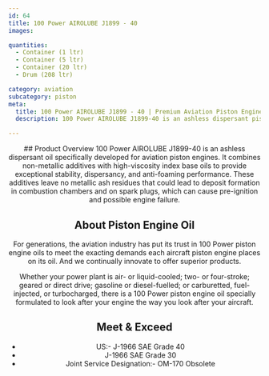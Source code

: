 ```yaml
---
id: 64
title: 100 Power AIROLUBE J1899 - 40
images:

quantities:
  - Container (1 ltr)
  - Container (5 ltr)
  - Container (20 ltr)
  - Drum (208 ltr)

category: aviation
subcategory: piston
meta:
  title: 100 Power AIROLUBE J1899 - 40 | Premium Aviation Piston Engine Oil
  description: 100 Power AIROLUBE J1899-40 is an ashless dispersant piston engine oil for aviation. It provides exceptional stability, dispersancy, and anti-foaming performance while leaving no metallic ash residues. Meets US J-1966 SAE Grade 40/30 and Joint Service Designation OM-170 specifications for reliable aircraft engine operation.

---
```


<Header>
  ## Product Overview
 100 Power AIROLUBE J1899-40 is an ashless dispersant oil specifically developed for aviation piston engines. It combines non-metallic additives with high-viscosity index base oils to provide exceptional stability, dispersancy, and anti-foaming performance. These additives leave no metallic ash residues that could lead to deposit formation in combustion chambers and on spark plugs, which can cause pre-ignition and possible engine failure.

  ## About Piston Engine Oil
  For generations, the aviation industry has put its trust in 100 Power piston engine oils to meet the exacting demands each aircraft piston engine places on its oil. And we continually innovate to offer superior products.

  Whether your power plant is air- or liquid-cooled; two- or four-stroke; geared or direct drive; gasoline or diesel-fuelled; or carburetted, fuel-injected, or turbocharged, there is a 100 Power piston engine oil specially formulated to look after your engine the way you look after your aircraft.

  ## Meet & Exceed
  - US:- J-1966 SAE Grade 40
  - J-1966 SAE Grade 30
  - Joint Service Designation:- OM-170 Obsolete

</Header>
